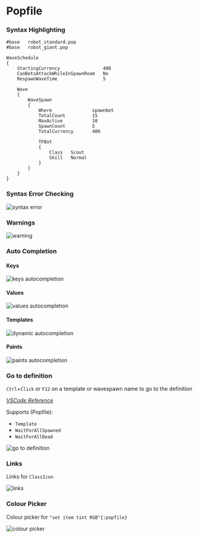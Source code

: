 
# Popfile

### Syntax Highlighting

```popfile copy=false
#base	robot_standard.pop
#base	robot_giant.pop

WaveSchedule
{
	StartingCurrency				400
	CanBotsAttackWhileInSpawnRoom	No
	RespawnWaveTime					5

	Wave
	{
		WaveSpawn
		{
			Where				spawnbot
			TotalCount			15
			MaxActive			10
			SpawnCount			5
			TotalCurrency		400

			TFBot
			{
				Class	Scout
				Skill	Normal
			}
		}
	}
}
```

### Syntax Error Checking

![syntax error](./mvm_bigrock_syntax_error.png)

### Warnings

![warning](./mvm_bigrock_warning.png)

### Auto Completion

#### Keys

![keys autocompletion](./autocompletion_keys.png)

#### Values

![values autocompletion](./autocompletion_values.png)

#### Templates

![dynamic autocompletion](./autocompletion_dynamic.png)

#### Paints

![paints autocompletion](./autocompletion_paints.png)

### Go to definition

`Ctrl`+`Click` or `F12` on a template or wavespawn name to go to the definition

*[VSCode Reference](https://code.visualstudio.com/docs/editor/editingevolved#_go-to-definition)*

Supports (Popfile):
 - `Template`
 - `WaitForAllSpawned`
 - `WaitForAllDead`

![go to definition](./go_to_definition.gif)

### Links

Links for `ClassIcon`

![links](./links.gif)

### Colour Picker

Colour picker for `"set item tint RGB"{:popfile}`

![colour picker](./colour_picker.png)
